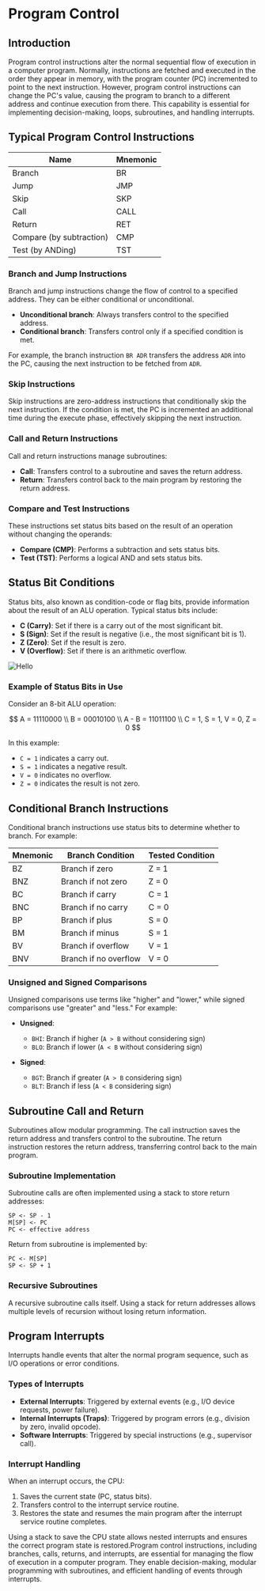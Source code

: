 
# Program Control

## Introduction
Program control instructions alter the normal sequential flow of execution in a computer program. Normally, instructions are fetched and executed in the order they appear in memory, with the program counter (PC) incremented to point to the next instruction. However, program control instructions can change the PC's value, causing the program to branch to a different address and continue execution from there. This capability is essential for implementing decision-making, loops, subroutines, and handling interrupts.

## Typical Program Control Instructions

| Name             | Mnemonic |
|------------------|----------|
| Branch           | BR       |
| Jump             | JMP      |
| Skip             | SKP      |
| Call             | CALL     |
| Return           | RET      |
| Compare (by subtraction) | CMP  |
| Test (by ANDing) | TST      |

### Branch and Jump Instructions
Branch and jump instructions change the flow of control to a specified address. They can be either conditional or unconditional. 

- **Unconditional branch**: Always transfers control to the specified address.
- **Conditional branch**: Transfers control only if a specified condition is met.

For example, the branch instruction `BR ADR` transfers the address `ADR` into the PC, causing the next instruction to be fetched from `ADR`.

### Skip Instructions
Skip instructions are zero-address instructions that conditionally skip the next instruction. If the condition is met, the PC is incremented an additional time during the execute phase, effectively skipping the next instruction.

### Call and Return Instructions
Call and return instructions manage subroutines:

- **Call**: Transfers control to a subroutine and saves the return address.
- **Return**: Transfers control back to the main program by restoring the return address.

### Compare and Test Instructions
These instructions set status bits based on the result of an operation without changing the operands:

- **Compare (CMP)**: Performs a subtraction and sets status bits.
- **Test (TST)**: Performs a logical AND and sets status bits.

## Status Bit Conditions
Status bits, also known as condition-code or flag bits, provide information about the result of an ALU operation. Typical status bits include:

- **C (Carry)**: Set if there is a carry out of the most significant bit.
- **S (Sign)**: Set if the result is negative (i.e., the most significant bit is 1).
- **Z (Zero)**: Set if the result is zero.
- **V (Overflow)**: Set if there is an arithmetic overflow.

<Image src="/c8/x7.png" alt="Hello" className="dark:invert-[0.93]" width={500} height={500} />

### Example of Status Bits in Use
Consider an 8-bit ALU operation:

$$
A = 11110000 \\
B = 00010100 \\
A - B = 11011100 \\
C = 1, S = 1, V = 0, Z = 0
$$

In this example:
- `C = 1` indicates a carry out.
- `S = 1` indicates a negative result.
- `V = 0` indicates no overflow.
- `Z = 0` indicates the result is not zero.

## Conditional Branch Instructions
Conditional branch instructions use status bits to determine whether to branch. For example:

| Mnemonic | Branch Condition      | Tested Condition    |
|----------|-----------------------|---------------------|
| BZ       | Branch if zero        | Z = 1               |
| BNZ      | Branch if not zero    | Z = 0               |
| BC       | Branch if carry       | C = 1               |
| BNC      | Branch if no carry    | C = 0               |
| BP       | Branch if plus        | S = 0               |
| BM       | Branch if minus       | S = 1               |
| BV       | Branch if overflow    | V = 1               |
| BNV      | Branch if no overflow | V = 0               |

### Unsigned and Signed Comparisons
Unsigned comparisons use terms like "higher" and "lower," while signed comparisons use "greater" and "less." For example:

- **Unsigned**:
  - `BHI`: Branch if higher (`A > B` without considering sign)
  - `BLO`: Branch if lower (`A < B` without considering sign)

- **Signed**:
  - `BGT`: Branch if greater (`A > B` considering sign)
  - `BLT`: Branch if less (`A < B` considering sign)

## Subroutine Call and Return
Subroutines allow modular programming. The call instruction saves the return address and transfers control to the subroutine. The return instruction restores the return address, transferring control back to the main program.

### Subroutine Implementation
Subroutine calls are often implemented using a stack to store return addresses:

```assembly
SP <- SP - 1
M[SP] <- PC
PC <- effective address
```
Return from subroutine is implemented by:
```assembly
PC <- M[SP]
SP <- SP + 1
```

### Recursive Subroutines
A recursive subroutine calls itself. Using a stack for return addresses allows multiple levels of recursion without losing return information.

## Program Interrupts
Interrupts handle events that alter the normal program sequence, such as I/O operations or error conditions. 

### Types of Interrupts
- **External Interrupts**: Triggered by external events (e.g., I/O device requests, power failure).
- **Internal Interrupts (Traps)**: Triggered by program errors (e.g., division by zero, invalid opcode).
- **Software Interrupts**: Triggered by special instructions (e.g., supervisor call).

### Interrupt Handling
When an interrupt occurs, the CPU:
1. Saves the current state (PC, status bits).
2. Transfers control to the interrupt service routine.
3. Restores the state and resumes the main program after the interrupt service routine completes.

Using a stack to save the CPU state allows nested interrupts and ensures the correct program state is restored.Program control instructions, including branches, calls, returns, and interrupts, are essential for managing the flow of execution in a computer program. They enable decision-making, modular programming with subroutines, and efficient handling of events through interrupts.
